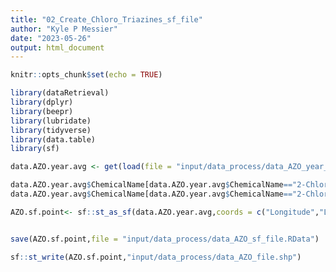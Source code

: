 ```yaml
---
title: "02_Create_Chloro_Triazines_sf_file"
author: "Kyle P Messier"
date: "2023-05-26"
output: html_document
---
```


```r
knitr::opts_chunk$set(echo = TRUE)
```



```r
library(dataRetrieval)
library(dplyr)
library(beepr)
library(lubridate)
library(tidyverse)
library(data.table)
library(sf)
```



```r
data.AZO.year.avg <- get(load(file = "input/data_process/data_AZO_year_avg.RData"))

data.AZO.year.avg$ChemicalName[data.AZO.year.avg$ChemicalName=="2-Chloro-4-isopropylamino-6-amino-s-triazine"]="Deethylatrazine"
data.AZO.year.avg$ChemicalName[data.AZO.year.avg$ChemicalName=="2-Chloro-4,6-diamino-s-triazine"]="Diaminoatrazine"

AZO.sf.point<- sf::st_as_sf(data.AZO.year.avg,coords = c("Longitude","Latitude"),crs = "EPSG:4326")


save(AZO.sf.point,file = "input/data_process/data_AZO_sf_file.RData")

sf::st_write(AZO.sf.point,"input/data_process/data_AZO_file.shp")
```

